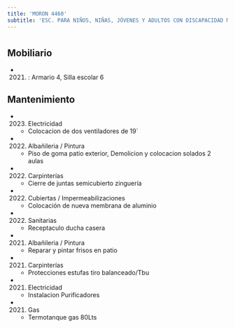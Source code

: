 ```yaml
---
title: 'MORON 4460'
subtitle: 'ESC. PARA NIÑOS, NIÑAS, JÓVENES Y ADULTOS CON DISCAPACIDAD MENTAL Y FORMACIÓN INTEGRAL N° 06 CLELIA A C SESSA'
---
```


#


## Mobiliario

*  (2021) : Armario 4, Silla escolar 6 





## Mantenimiento

*  (2023) Electricidad 
    + Colocacion de dos ventiladores de 19´

*  (2022) Albañileria / Pintura 
    + Piso de goma patio exterior, Demolicion y colocacion solados 2 aulas

*  (2022) Carpinterías 
    + Cierre de juntas semicubierto zinguería

*  (2022) Cubiertas / Impermeabilizaciones 
    + Colocación de nueva membrana de aluminio

*  (2022) Sanitarias 
    + Receptaculo ducha casera

*  (2021) Albañileria / Pintura 
    + Reparar y pintar frisos en patio

*  (2021) Carpinterías 
    + Protecciones estufas tiro balanceado/Tbu

*  (2021) Electricidad 
    + Instalacion Purificadores

*  (2021) Gas 
    + Termotanque gas 80Lts



